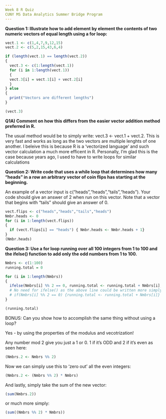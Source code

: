 ```yaml
---
Week 8 R Quiz
CUNY MS Data Analytics Summer Bridge Program
---
```


<b>Question 1: Illustrate how to add element by element the contents of two numeric vectors of equal length using a for loop:</b>

```r
vect.1 <- c(1,4,7,9,12,15)
vect.2 <- c(5,2,15,43,6,4)

if (length(vect.1) == length(vect.2))
{
  vect.3 <- c(1:length(vect.1))
  for (i in 1:length(vect.1))
  {
  vect.3[i] = vect.1[i] + vect.2[i]  
  }
} else
{ 
  print("Vectors are different lengths")
}

(vect.3)
```
<b>Q1A) Comment on how this differs from the easier vector addition method preferred in R.</b>
     <p>The usual method would be to simply write: vect.3 <- vect.1 + vect.2.  This is very fast and works as long as the two vectors are multiple lenghts of one another.  I beleive this is because R is a 'vectorized language' and such vector calculation a much more efficent in R.  Personally, I'm glad this is the case because years ago, I used to have to write loops for similar calculations</p>
     
<p><b>Question 2: Write code that uses a while loop that determines how many "heads" in a row an arbitrary vector of coin flips has starting at the beginning.</b></p><p>An example of a vector input is c("heads","heads","tails","heads"). Your code should give an answer of 2 when run on this vector. Note that a vector that begins with "tails" should give an answer of 0.</p>
```r
vect.flips <- c("heads","heads","tails","heads")
Nmbr.heads <- 0
for (i in 1:length(vect.flips))
{
  if (vect.flips[i] == "heads") { Nmbr.heads <- Nmbr.heads + 1}
}
(Nmbr.heads)
```

<p><b>Question 3: Use a for loop running over all 100 integers from 1 to 100 and the ifelse() function to add only the odd numbers from 1 to 100.</b></p>
```r

Nmbrs <- c(1:100)
running.total = 0

for (i in 1:length(Nmbrs))
{
  ifelse(Nmbrs[i] %% 2 == 0, running.total <- running.total + Nmbrs[i],running.total)
  # No need for ifelse() as the above line could be written more simply with just if:
  # if(Nmbrs[i] %% 2 == 0) {running.total <- running.total + Nmbrs[i]}
}

(running.total)
```
<p>BONUS: Can you show how to accomplish the same thing without using a loop?</p>
Yes - by using the properties of the modulus and vecotrization!

Any number mod 2 give you just a 1 or 0.  1 if it's ODD and 2 if it's even as seen here:
```r
(Nmbrs.2 <- Nmbrs %% 2)
```
Now we can simply use this to 'zero out' all the even integers:
```r
(Nmbrs.2 <- (Nmbrs %% 2) * Nmbrs)
```
And lastly, simply take the sum of the new vector:
```r
(sum(Nmbrs.2))
```
or much more simply:
```r
(sum((Nmbrs %% 2) * Nmbrs))
```